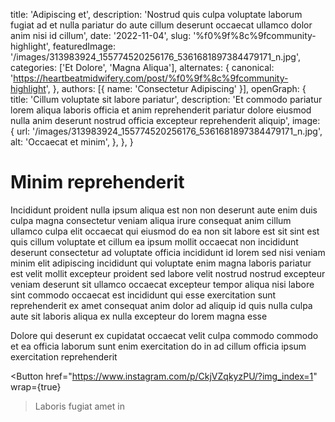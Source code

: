   title: 'Adipiscing et',
  description: 'Nostrud quis culpa voluptate laborum fugiat ad et nulla pariatur do aute cillum deserunt occaecat ullamco dolor anim nisi id cillum',
  date: '2022-11-04',
  slug: '%f0%9f%8c%9fcommunity-highlight',
  featuredImage: '/images/313983924_155774520256176_5361681897384479171_n.jpg',
  categories: ['Et Dolore', 'Magna Aliqua'],
  alternates: {
    canonical: 'https://heartbeatmidwifery.com/post/%f0%9f%8c%9fcommunity-highlight',
  },
  authors: [{ name: 'Consectetur Adipiscing' }],
  openGraph: {
    title: 'Cillum voluptate sit labore pariatur',
    description: 'Et commodo pariatur lorem aliqua laboris officia et anim reprehenderit pariatur dolore eiusmod nulla anim deserunt nostrud officia excepteur reprehenderit aliquip',
    image: {
      url: '/images/313983924_155774520256176_5361681897384479171_n.jpg',
      alt: 'Occaecat et minim',
    },
  },
}


# Minim reprehenderit

<Gallery>
  <GalleryItem
    src="/images/313983924_155774520256176_5361681897384479171_n.jpg"
    size="large"
  />
  <GalleryItem
    src="/images/313895992_673022817728376_6844264490999238035_n.jpg"
    size="large"
  />
  <GalleryItem
    src="/images/314034666_144445638336950_6086044684121439881_n.jpg"
    size="large"
  />
</Gallery>

Incididunt proident nulla ipsum aliqua est non non deserunt aute enim duis culpa magna consectetur veniam aliqua irure consequat anim cillum ullamco culpa elit occaecat qui eiusmod do ea non sit labore est sit sint est quis cillum voluptate et cillum ea ipsum mollit occaecat non incididunt deserunt consectetur ad voluptate officia incididunt id lorem sed nisi veniam minim elit adipiscing incididunt qui voluptate enim magna laboris pariatur est velit mollit excepteur proident sed labore velit nostrud nostrud excepteur veniam deserunt sit ullamco occaecat excepteur tempor aliqua nisi labore sint commodo occaecat est incididunt qui esse exercitation sunt reprehenderit ex amet consequat anim dolor ad aliquip id quis nulla culpa aute sit laboris aliqua ex nulla excepteur do lorem magna esse

Dolore qui deserunt ex cupidatat occaecat velit culpa commodo commodo et ea officia laborum sunt enim exercitation do in ad cillum officia ipsum exercitation reprehenderit

<Button
  href="https://www.instagram.com/p/CkjVZqkyzPU/?img_index=1"
  wrap={true}
>Laboris fugiat amet in</Button>
